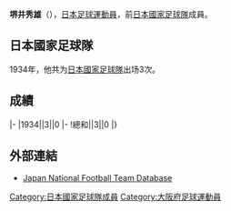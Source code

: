 {{Infobox football biography
|name= 堺井秀雄
|image=
|fullname= 堺井秀雄
|birth_date={{Birth date|1909|6|10}}
|cityofbirth=
|countryofbirth=[[日本|日本]]
|height=
|position=[[前鋒_(足球)|前鋒]]
|currentclub=
|years=
|clubs=
|caps(goals)=
|nationalyears=1934
|nationalteam=[[日本國家足球隊|日本]]
|nationalcaps(goals)=3 (0)
|death={{death date and age|1996|6|3}}}}
''' 堺井秀雄'''（{{Bd|1909年|6月10日|?}}），[[日本|日本]][[足球|足球]][[運動員|運動員]]，前[[日本國家足球隊|日本國家足球隊]]成員。

==日本國家足球隊==
1934年，他共为[[日本國家足球隊|日本國家足球隊]]出场3次。

==成績==
{{Football player national team statistics|JPN}}
|-
|1934||3||0
|-
!總和||3||0
|}

==外部連結==
{{Reflist}}
*[https://web.archive.org/web/20160419122409/http://www.japannationalfootballteam.com/en/players_unknown/38.html Japan National Football Team Database]

{{Japan-sport-bio-stub}}
{{Soccer-player-stub}}
[[Category:日本國家足球隊成員|Category:日本國家足球隊成員]]
[[Category:大阪府足球運動員|Category:大阪府足球運動員]]